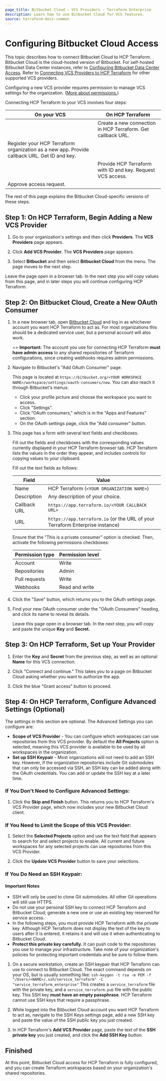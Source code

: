 ```yaml
---
page_title: Bitbucket Cloud - VCS Providers - Terraform Enterprise
description: Learn how to use Bitbucket Cloud for VCS features.
source: terraform-docs-common
---
```


# Configuring Bitbucket Cloud Access

This topic describes how to connect Bitbucket Cloud to HCP Terraform. Bitbucket Cloud is the cloud-hosted version of Bitbucket. For self-hosted Bitbucket Data Center instances, refer to [Configuring Bitbucket Data Center Access](/terraform/enterprise/vcs/bitbucket-data-center). Refer to [Connecting VCS Providers to HCP Terraform](/terraform/enterprise/vcs) for other supported VCS providers.

Configuring a new VCS provider requires permission to manage VCS settings for the organization. ([More about permissions.](/terraform/enterprise/users-teams-organizations/permissions))

[permissions-citation]: #intentionally-unused---keep-for-maintainers

Connecting HCP Terraform to your VCS involves four steps:

| On your VCS                                                                                    | On HCP Terraform                                            |
| ---------------------------------------------------------------------------------------------- | ------------------------------------------------------------- |
|                                                                                                | Create a new connection in HCP Terraform. Get callback URL. |
| Register your HCP Terraform organization as a new app. Provide callback URL. Get ID and key. |                                                               |
|                                                                                                | Provide HCP Terraform with ID and key. Request VCS access.  |
| Approve access request.                                                                        |                                                               |

The rest of this page explains the Bitbucket Cloud-specific versions of these steps.

## Step 1: On HCP Terraform, Begin Adding a New VCS Provider

1.  Go to your organization's settings and then click **Providers**. The **VCS Providers** page appears.

2.  Click **Add VCS Provider**. The **VCS Providers** page appears.

3.  Select **Bitbucket** and then select **Bitbucket Cloud** from the menu. The page moves to the next step.

Leave the page open in a browser tab. In the next step you will copy values from this page, and in later steps you will continue configuring HCP Terraform.

## Step 2: On Bitbucket Cloud, Create a New OAuth Consumer

1.  In a new browser tab, open [Bitbucket Cloud](https://bitbucket.org) and log in as whichever account you want HCP Terraform to act as. For most organizations this should be a dedicated service user, but a personal account will also work.

    ~> **Important:** The account you use for connecting HCP Terraform **must have admin access** to any shared repositories of Terraform configurations, since creating webhooks requires admin permissions.

2.  Navigate to Bitbucket's "Add OAuth Consumer" page.

    This page is located at `https://bitbucket.org/<YOUR WORKSPACE NAME>/workspace/settings/oauth-consumers/new`. You can also reach it through Bitbucket's menus:

    -   Click your profile picture and choose the workspace you want to access.
    -   Click "Settings".
    -   Click "OAuth consumers," which is in the "Apps and Features" section.
    -   On the OAuth settings page, click the "Add consumer" button.

3.  This page has a form with several text fields and checkboxes.

    Fill out the fields and checkboxes with the corresponding values currently displayed in your HCP Terraform browser tab. HCP Terraform lists the values in the order they appear, and includes controls for copying values to your clipboard.

    Fill out the text fields as follows:

    | Field        | Value                                                                         |
    | ------------ | ----------------------------------------------------------------------------- |
    | Name         | HCP Terraform (`<YOUR ORGANIZATION NAME>`)                                  |
    | Description  | Any description of your choice.                                               |
    | Callback URL | `https://app.terraform.io/<YOUR CALLBACK URL>`                                |
    | URL          | `https://app.terraform.io` (or the URL of your Terraform Enterprise instance) |

    Ensure that the "This is a private consumer" option is checked. Then, activate the following permissions checkboxes:

    | Permission type | Permission level |
    | --------------- | ---------------- |
    | Account         | Write            |
    | Repositories    | Admin            |
    | Pull requests   | Write            |
    | Webhooks        | Read and write   |

4.  Click the "Save" button, which returns you to the OAuth settings page.

5.  Find your new OAuth consumer under the "OAuth Consumers" heading, and click its name to reveal its details.

    Leave this page open in a browser tab. In the next step, you will copy and paste the unique **Key** and **Secret.**

## Step 3: On HCP Terraform, Set up Your Provider

1.  Enter the **Key** and **Secret** from the previous step, as well as an optional **Name** for this VCS connection.

2.  Click "Connect and continue." This takes you to a page on Bitbucket Cloud asking whether you want to authorize the app.

3.  Click the blue "Grant access" button to proceed.

## Step 4: On HCP Terraform, Configure Advanced Settings (Optional)

The settings in this section are optional. The Advanced Settings you can configure are:

-   **Scope of VCS Provider** - You can configure which workspaces can use repositories from this VCS provider. By default the **All Projects** option is selected, meaning this VCS provider is available to be used by all workspaces in the organization.
-   **Set up SSH Keypair** - Most organizations will not need to add an SSH key. However, if the organization repositories include Git submodules that can only be accessed via SSH, an SSH key can be added along with the OAuth credentials. You can add or update the SSH key at a later time.

### If You Don't Need to Configure Advanced Settings:

1.  Click the **Skip and Finish** button. This returns you to HCP Terraform's VCS Provider page, which now includes your new Bitbucket Cloud client.

### If You Need to Limit the Scope of this VCS Provider:

1.  Select the **Selected Projects** option and use the text field that appears to search for and select projects to enable. All current and future workspaces for any selected projects can use repositories from this VCS Provider. 

2.  Click the **Update VCS Provider** button to save your selections.

### If You Do Need an SSH Keypair:

#### Important Notes

-   SSH will only be used to clone Git submodules. All other Git operations will still use HTTPS.
-   Do not use your personal SSH key to connect HCP Terraform and Bitbucket Cloud; generate a new one or use an existing key reserved for service access.
-   In the following steps, you must provide HCP Terraform with the private key. Although HCP Terraform does not display the text of the key to users after it is entered, it retains it and will use it when authenticating to Bitbucket Cloud.
-   **Protect this private key carefully.** It can push code to the repositories you use to manage your infrastructure. Take note of your organization's policies for protecting important credentials and be sure to follow them.

1.  On a secure workstation, create an SSH keypair that HCP Terraform can use to connect to Bitbucket Cloud. The exact command depends on your OS, but is usually something like:
    `ssh-keygen -t rsa -m PEM -f "/Users/<NAME>/.ssh/service_terraform" -C "service_terraform_enterprise"`
    This creates a `service_terraform` file with the private key, and a `service_terraform.pub` file with the public key. This SSH key **must have an empty passphrase**. HCP Terraform cannot use SSH keys that require a passphrase.

2.  While logged into the Bitbucket Cloud account you want HCP Terraform to act as, navigate to the SSH Keys settings page, add a new SSH key and paste the value of the SSH public key you just created.

3.  In HCP Terraform's **Add VCS Provider** page, paste the text of the **SSH private key** you just created, and click the **Add SSH Key** button.

## Finished

At this point, Bitbucket Cloud access for HCP Terraform is fully configured, and you can create Terraform workspaces based on your organization's shared repositories.